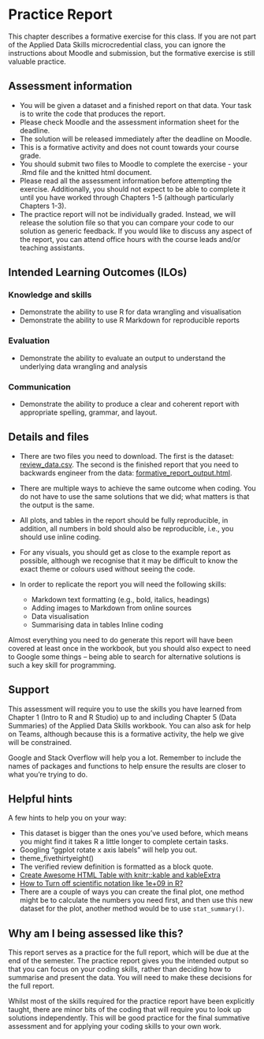# Practice Report

This chapter describes a formative exercise for this class. If you are not part of the Applied Data Skills microcredential class, you can ignore the instructions about Moodle and submission, but the formative exercise is still valuable practice.

## Assessment information

-   You will be given a dataset and a finished report on that data. Your task is to write the code that produces the report.
-   Please check Moodle and the assessment information sheet for the deadline.
-   The solution will be released immediately after the deadline on Moodle.
-   This is a formative activity and does not count towards your course grade.
-   You should submit two files to Moodle to complete the exercise - your .Rmd file and the knitted html document.
-   Please read all the assessment information before attempting the exercise. Additionally, you should not expect to be able to complete it until you have worked through Chapters 1-5 (although particularly Chapters 1-3).
-   The practice report will not be individually graded. Instead, we will release the solution file so that you can compare your code to our solution as generic feedback. If you would like to discuss any aspect of the report, you can attend office hours with the course leads and/or teaching assistants.

## Intended Learning Outcomes (ILOs)

### Knowledge and skills {-}

-   Demonstrate the ability to use R for data wrangling and visualisation
-   Demonstrate the ability to use R Markdown for reproducible reports

### Evaluation {-}

-   Demonstrate the ability to evaluate an output to understand the underlying data wrangling and analysis

### Communication {-}

-   Demonstrate the ability to produce a clear and coherent report with appropriate spelling, grammar, and layout.

## Details and files

-   There are two files you need to download. The first is the dataset: <a href="https://psyteachr.github.io/ads-v2/data/review_data.csv" download>review_data.csv</a>. The second is the finished report that you need to backwards engineer from the data: [formative_report_output.html](https://psyteachr.github.io/ads-v2/data/formative_report_output.html).

-   There are multiple ways to achieve the same outcome when coding. You do not have to use the same solutions that we did; what matters is that the output is the same.

-   All plots, and tables in the report should be fully reproducible, in addition, all numbers in bold should also be reproducible, i.e., you should use inline coding.

-   For any visuals, you should get as close to the example report as possible, although we recognise that it may be difficult to know the exact theme or colours used without seeing the code.

-   In order to replicate the report you will need the following skills:

    -   Markdown text formatting (e.g., bold, italics, headings)
    -   Adding images to Markdown from online sources
    -   Data visualisation
    -   Summarising data in tables Inline coding

Almost everything you need to do generate this report will have been covered at least once in the workbook, but you should also expect to need to Google some things -- being able to search for alternative solutions is such a key skill for programming.

## Support

This assessment will require you to use the skills you have learned from Chapter 1 (Intro to R and R Studio) up to and including Chapter 5 (Data Summaries) of the Applied Data Skills workbook. You can also ask for help on Teams, although because this is a formative activity, the help we give will be constrained.

Google and Stack Overflow will help you a lot. Remember to include the names of packages and functions to help ensure the results are closer to what you're trying to do.

## Helpful hints

A few hints to help you on your way:

-   This dataset is bigger than the ones you've used before, which means you might find it takes R a little longer to complete certain tasks.
-   Googling "ggplot rotate x axis labels" will help you out.
-   theme_fivethirtyeight()
-   The verified review definition is formatted as a block quote.
-   [Create Awesome HTML Table with knitr::kable and kableExtra](https://haozhu233.github.io/kableExtra/awesome_table_in_html)
-   [How to Turn off scientific notation like 1e+09 in R?](<https://community.rstudio.com/t/how-to-turn-off-scientific-notation-like-1e-09-in-r/71575)
-   There are a couple of ways you can create the final plot, one method might be to calculate the numbers you need first, and then use this new dataset for the plot, another method would be to use `stat_summary()`.

## Why am I being assessed like this?

This report serves as a practice for the full report, which will be due at the end of the semester. The practice report gives you the intended output so that you can focus on your coding skills, rather than deciding how to summarise and present the data. You will need to make these decisions for the full report.

Whilst most of the skills required for the practice report have been explicitly taught, there are minor bits of the coding that will require you to look up solutions independently. This will be good practice for the final summative assessment and for applying your coding skills to your own work.

